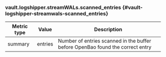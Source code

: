 ### vault.logshipper.streamWALs.scanned_entries {#vault-logshipper-streamwals-scanned_entries}

Metric type | Value   | Description
----------- | ------- | -----------
summary     | entries | Number of entries scanned in the buffer before OpenBao found the correct entry
